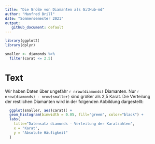 ```yaml
---
title: "Die Größe von Diamanten als GitHub-md"
author: "Manfred Brill"
date: "Sommersemester 2021"
output: 
   github_document: default
---
```

```r
library(ggplot2)
library(dplyr)

smaller <- diamonds %>%
  filter(carat <= 2.5)
```

# Text
Wir haben Daten über ungefähr `r nrow(diamonds)` Diamanten.
Nur `r nrow(diamonds) - nrow(smaller)` sind größer als 2,5 Karat.
Die Verteilung der restlichen Diamanten wird in der folgenden Abbildung dargestellt:

```r
  ggplot(smaller, aes(carat)) +
  geom_histogram(binwidth = 0.05, fill="green", color="black") +
  labs(
    title="Datensatz diamonds - Verteilung der Karatzahlen",
    x = "Karat",
    y = "Absolute Häufigkeit"
  )
```
